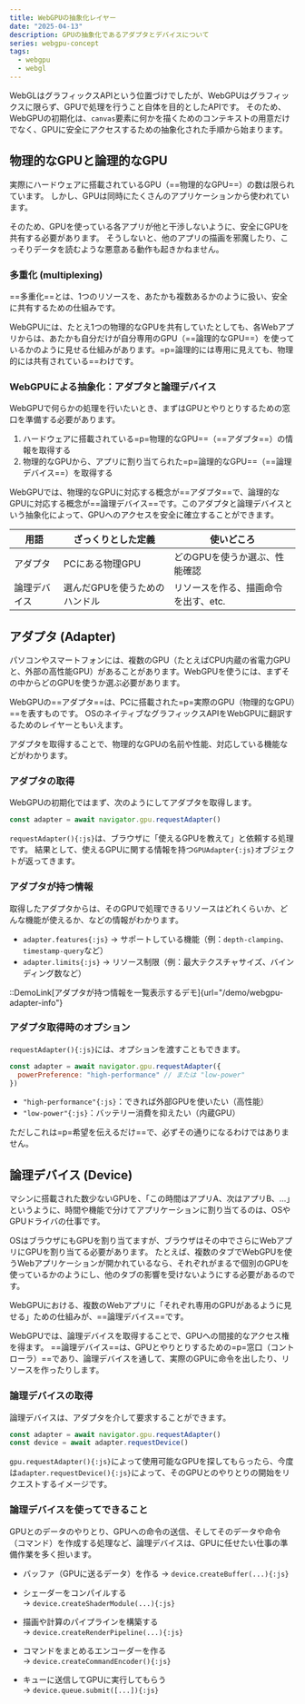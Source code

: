 ```yaml
---
title: WebGPUの抽象化レイヤー
date: "2025-04-13"
description: GPUの抽象化であるアダプタとデバイスについて
series: webgpu-concept
tags:
  - webgpu
  - webgl
---
```


WebGLはグラフィックスAPIという位置づけでしたが、WebGPUはグラフィックスに限らず、GPUで処理を行うこと自体を目的としたAPIです。
そのため、WebGPUの初期化は、`canvas`要素に何かを描くためのコンテキストの用意だけでなく、GPUに安全にアクセスするための抽象化された手順から始まります。

## 物理的なGPUと論理的なGPU

実際にハードウェアに搭載されているGPU（==物理的なGPU==）の数は限られています。
しかし、GPUは同時にたくさんのアプリケーションから使われています。

そのため、GPUを使っている各アプリが他と干渉しないように、安全にGPUを共有する必要があります。
そうしないと、他のアプリの描画を邪魔したり、こっそりデータを読むような悪意ある動作も起きかねません。

### 多重化 (multiplexing)

==多重化==とは、1つのリソースを、あたかも複数あるかのように扱い、安全に共有するための仕組みです。

WebGPUには、たとえ1つの物理的なGPUを共有していたとしても、各Webアプリからは、あたかも自分だけが自分専用のGPU（==論理的なGPU==）を使っているかのように見せる仕組みがあります。=p=論理的には専用に見えても、物理的には共有されている==わけです。

### WebGPUによる抽象化：アダプタと論理デバイス

WebGPUで何らかの処理を行いたいとき、まずはGPUとやりとりするための窓口を準備する必要があります。

1. ハードウェアに搭載されている=p=物理的なGPU==（==アダプタ==）の情報を取得する
2. 物理的なGPUから、アプリに割り当てられた=p=論理的なGPU==（==論理デバイス==）を取得する

WebGPUでは、物理的なGPUに対応する概念が==アダプタ==で、論理的なGPUに対応する概念が==論理デバイス==です。このアダプタと論理デバイスという抽象化によって、GPUへのアクセスを安全に確立することができます。

| 用語         | ざっくりとした定義            | 使いどころ                           |
| ------------ | ----------------------------- | ------------------------------------ |
| アダプタ     | PCにある物理GPU               | どのGPUを使うか選ぶ、性能確認        |
| 論理デバイス | 選んだGPUを使うためのハンドル | リソースを作る、描画命令を出す、etc. |

## アダプタ (Adapter)

パソコンやスマートフォンには、複数のGPU（たとえばCPU内蔵の省電力GPUと、外部の高性能GPU）があることがあります。WebGPUを使うには、まずその中からどのGPUを使うか選ぶ必要があります。

WebGPUの==アダプタ==は、PCに搭載された=p=実際のGPU（物理的なGPU）==を表すものです。
OSのネイティブなグラフィックスAPIをWebGPUに翻訳するためのレイヤーともいえます。

アダプタを取得することで、物理的なGPUの名前や性能、対応している機能などがわかります。

### アダプタの取得

WebGPUの初期化ではまず、次のようにしてアダプタを取得します。

```js
const adapter = await navigator.gpu.requestAdapter()
```

`requestAdapter(){:js}`は、ブラウザに「使えるGPUを教えて」と依頼する処理です。
結果として、使えるGPUに関する情報を持つ`GPUAdapter{:js}`オブジェクトが返ってきます。

### アダプタが持つ情報

取得したアダプタからは、そのGPUで処理できるリソースはどれくらいか、どんな機能が使えるか、などの情報がわかります。

- `adapter.features{:js}` → サポートしている機能（例：`depth-clamping`、`timestamp-query`など）
- `adapter.limits{:js}` → リソース制限（例：最大テクスチャサイズ、バインディング数など）

::DemoLink[アダプタが持つ情報を一覧表示するデモ]{url="/demo/webgpu-adapter-info"}

### アダプタ取得時のオプション

`requestAdapter(){:js}`には、オプションを渡すこともできます。

```js
const adapter = await navigator.gpu.requestAdapter({
  powerPreference: "high-performance" // または "low-power"
})
```

- `"high-performance"{:js}`：できれば外部GPUを使いたい（高性能）
- `"low-power"{:js}`：バッテリー消費を抑えたい（内蔵GPU）

ただしこれは=p=希望を伝えるだけ==で、必ずその通りになるわけではありません。

## 論理デバイス (Device)

マシンに搭載された数少ないGPUを、「この時間はアプリA、次はアプリB、…」というように、時間や機能で分けてアプリケーションに割り当てるのは、OSやGPUドライバの仕事です。

OSはブラウザにもGPUを割り当てますが、ブラウザはその中でさらにWebアプリにGPUを割り当てる必要があります。
たとえば、複数のタブでWebGPUを使うWebアプリケーションが開かれているなら、それぞれがまるで個別のGPUを使っているかのようにし、他のタブの影響を受けないようにする必要があるのです。

WebGPUにおける、複数のWebアプリに「それぞれ専用のGPUがあるように見せる」ための仕組みが、==論理デバイス==です。

WebGPUでは、論理デバイスを取得することで、GPUへの間接的なアクセス権を得ます。
==論理デバイス==は、GPUとやりとりするための=p=窓口（コントローラ）==であり、論理デバイスを通して、実際のGPUに命令を出したり、リソースを作ったりします。

### 論理デバイスの取得

論理デバイスは、アダプタを介して要求することができます。

```ts
const adapter = await navigator.gpu.requestAdapter()
const device = await adapter.requestDevice()
```

`gpu.requestAdapter(){:js}`によって使用可能なGPUを探してもらったら、今度は`adapter.requestDevice(){:js}`によって、そのGPUとのやりとりの開始をリクエストするイメージです。

### 論理デバイスを使ってできること

GPUとのデータのやりとり、GPUへの命令の送信、そしてそのデータや命令（コマンド）を作成する処理など、論理デバイスは、GPUに任せたい仕事の準備作業を多く担います。

- バッファ（GPUに送るデータ）を作る
  → `device.createBuffer(...){:js}`

- シェーダーをコンパイルする  
  → `device.createShaderModule(...){:js}`

- 描画や計算のパイプラインを構築する  
  → `device.createRenderPipeline(...){:js}`

- コマンドをまとめるエンコーダーを作る  
  → `device.createCommandEncoder(){:js}`

- キューに送信してGPUに実行してもらう  
  → `device.queue.submit([...]){:js}`
